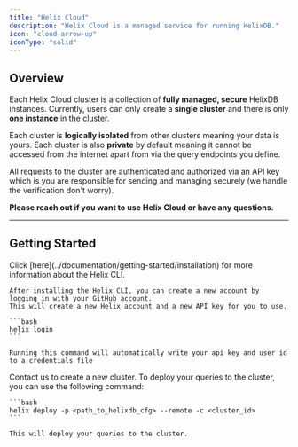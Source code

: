 ```yaml
---
title: "Helix Cloud"
description: "Helix Cloud is a managed service for running HelixDB."
icon: "cloud-arrow-up"
iconType: "solid"
---
```


## Overview

Each Helix Cloud cluster is a collection of **fully managed, secure** HelixDB instances.
Currently, users can only create a **single cluster** and there is only **one instance** in the cluster.

Each cluster is **logically isolated** from other clusters meaning your data is yours.
Each cluster is also **private** by default meaning it cannot be accessed from the internet apart from via the query endpoints you define.

All requests to the cluster are authenticated and authorized via an API key which is you are responsible for sending and managing securely (we handle the verification don't worry).

**Please reach out if you want to use Helix Cloud or have any questions.**

---

## Getting Started

<Steps titleSize="h2">
  <Step title="Login with GitHub">
    <Tip>
        Click [here](../documentation/getting-started/installation) for more information about the Helix CLI.       
    </Tip>

    After installing the Helix CLI, you can create a new account by logging in with your GitHub account. 
    This will create a new Helix account and a new API key for you to use. 

    ```bash
    helix login
    ```

    Running this command will automatically write your api key and user id to a credentials file

  </Step>

  <Step title="Create a new cluster">
    Contact us to create a new cluster.
  </Step>

  <Step title="Deploy your project">
    To deploy your queries to the cluster, you can use the following command:

    ```bash
    helix deploy -p <path_to_helixdb_cfg> --remote -c <cluster_id>
    ```

    This will deploy your queries to the cluster.
  </Step>
</Steps>
